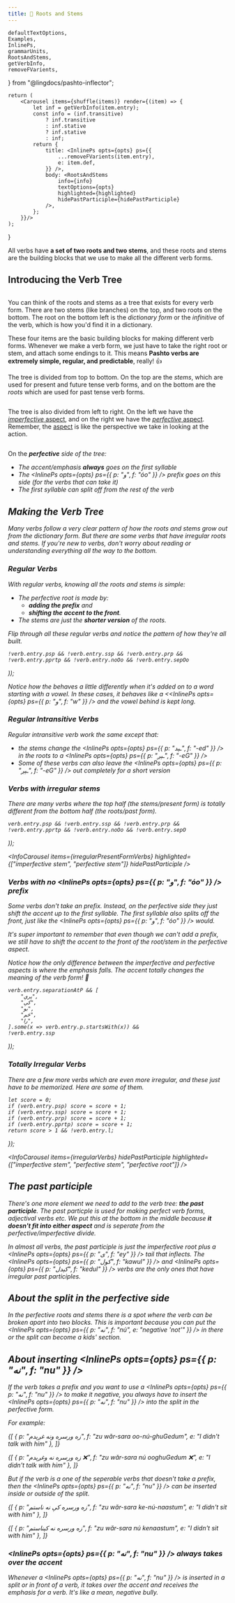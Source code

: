 ```yaml
---
title: 🌳 Roots and Stems
---
```


<!-- 

Copyright (c) 2021 lingdocs.com 

The content of the chapters/book is licensed by a
Attribution-ShareAlike 4.0 International License (CC BY-SA 4.0)
https://creativecommons.org/licenses/by-sa/4.0/
https://creativecommons.org/licenses/by-sa/4.0/legalcode
    
-->


    defaultTextOptions,
    Examples,
    InlinePs,
    grammarUnits,
    RootsAndStems,
    getVerbInfo,
    removeFVarients,
} from "@lingdocs/pashto-inflector";



    return (
        <Carousel items={shuffle(items)} render={(item) => {
            let inf = getVerbInfo(item.entry);
            const info = (inf.transitive)
                ? inf.transitive
                : inf.stative
                ? inf.stative
                : inf;
            return {
                title: <InlinePs opts={opts} ps={{
                    ...removeFVarients(item.entry),
                    e: item.def,
                }} />,
                body: <RootsAndStems
                    info={info}
                    textOptions={opts}
                    highlighted={highlighted}
                    hidePastParticiple={hidePastParticiple}
                />,
            };
        }}/>
    );
} 

All verbs have **a set of two roots and two stems**, and these roots and stems are the building blocks that we use to make all the different verb forms.

## Introducing the Verb Tree

<div style={{ maxWidth: "350px", margin: "0 auto" }}>
    <img src={verbTreeBase} alt="" className="img-fluid" />
</div>

You can think of the roots and stems as a tree that exists for every verb form. There are two stems (like branches) on the top, and two roots on the bottom. The root on the bottom left is the *dictionary form* or the *infinitive* of the verb, which is how you'd find it in a dictionary.

These four items are the basic building blocks for making different verb forms. Whenever we make a verb form, we just have to take the right root or stem, and attach some endings to it. This means **Pashto verbs are extremely simple, regular, and predictable**, really! 👍

The tree is divided from top to bottom. On the top are the *stems*, which are used for present and future tense verb forms, and on the bottom are the *roots* which are used for past tense verb forms.

<div className="mb-4" style={{ maxWidth: "500px", margin: "0 auto" }}>
    <img src={verbTreePastPresent} alt="" className="img-fluid" />
</div>

The tree is also divided from left to right. On the left we have the [*imperfective* aspect](/verbs/verb-aspect/#i-classnamefas-fa-video--imperfective-aspect), and on the right we have the [*perfective* aspect](/verbs/verb-aspect/#i-classnamefas-fa-camera--perfective-aspect). Remember, the [aspect](/verbs/verb-aspect/) is like the perspective we take in looking at the action. 

<div className="mb-4" style={{ maxWidth: "400px", margin: "0 auto" }}>
    <img src={verbTreeImperfectivePerfective} alt="" className="img-fluid" />
</div>

On the <i className="fas fa-camera" /> **perfective** side of the tree:

 - The accent/emphasis **always** goes on the first syllable
 - The <InlinePs opts={opts} ps={{ p: "و", f: "óo" }} /> prefix goes on this side (for the verbs that can take it)
 - The first syllable can split off from the rest of the verb

## Making the Verb Tree

Many verbs follow a very clear pattern of how the roots and stems grow out from the dictionary form. But there are some verbs that have irregular roots and stems. If you're new to verbs, don't worry about reading or understanding everything all the way to the bottom.
### Regular Verbs

With regular verbs, knowing all the roots and stems is simple:

- The perfective root is made by:
    - **adding the <InlinePs opts={opts} ps={grammarUnits.ooPrefix} /> prefix** and
    - **shifting the accent to the front**.
- The stems are just the **shorter version** of the roots.

Flip through all these regular verbs and notice the pattern of how they're all built.

    !verb.entry.psp && !verb.entry.ssp && !verb.entry.prp && !verb.entry.pprtp && !verb.entry.noOo && !verb.entry.sepOo
));


<InfoCarousel items={regularTrans} hidePastParticiple />

Notice how the <InlinePs opts={opts} ps={grammarUnits.ooPrefix} /> behaves a little differently when it's added on to a word starting with a vowel. In these cases, it behaves like a <<InlinePs opts={opts} ps={{ p: "و", f: "w" }} /> and the vowel behind is kept long.

### Regular Intransitive Verbs

Regular intransitive verb work the same except that:

- the stems change the <InlinePs opts={opts} ps={{ p: "ـېد", f: "-ed" }} /> in the roots to a <InlinePs opts={opts} ps={{ p: "ـېږ", f: "-eG" }} />
- Some of these verbs can also leave the <InlinePs opts={opts} ps={{ p: "ـېږ", f: "-eG" }} /> out completely for a short version


<InfoCarousel items={regularIntrans} hidePastParticiple />

### Verbs with irregular stems

There are many verbs where the top half (the stems/present form) is totally different from the bottom half (the roots/past form).

    verb.entry.psp && !verb.entry.ssp && !verb.entry.prp && !verb.entry.pprtp && !verb.entry.noOo && !verb.entry.sepO
));

<InfoCarousel items={irregularPresentFormVerbs} highlighted={["imperfective stem", "perfective stem"]} hidePastParticiple />

### Verbs with no <InlinePs opts={opts} ps={{ p: "و", f: "óo" }} /> prefix

Some verbs don't take an <InlinePs opts={opts} ps={grammarUnits.ooPrefix} /> prefix. Instead, on the perfective side they just shift the accent up to the first syllable. The first syllable also splits off the front, just like the <InlinePs opts={opts} ps={{ p: "و", f: "óo" }} /> would.

It's super important to remember that even though we can't add a <InlinePs opts={opts} ps={grammarUnits.ooPrefix} /> prefix, we still have to shift the accent to the front of the root/stem in the perfective aspect.

Notice how the only difference between the imperfective and perfective aspects is where the emphasis falls. The accent totally changes the meaning of the verb form! 🤯

    verb.entry.separationAtP && [
        "پرې",
        "کې",
        "بو",
        "څم",
        "را",
    ].some(x => verb.entry.p.startsWith(x)) &&
    !verb.entry.ssp
));

<InfoCarousel items={separableVerbs} hidePastParticiple />

### Totally Irregular Verbs

There are a few more verbs which are even more irregular, and these just have to be memorized. Here are some of them.

    let score = 0;
    if (verb.entry.psp) score = score + 1;
    if (verb.entry.ssp) score = score + 1;
    if (verb.entry.prp) score = score + 1;
    if (verb.entry.pprtp) score = score + 1;
    return score > 1 && !verb.entry.l;
});

<InfoCarousel items={irregularVerbs} hidePastParticiple highlighted={["imperfective stem", "perfective stem", "perfective root"]} />

## The past participle

There's one more element we need to add to the verb tree: **the past participle**. The past particple is used for making perfect verb forms, adjectival verbs etc. We put this at the bottom in the middle because **it doesn't fit into either aspect** and is seperate from the perfective/imperfective divide.

In almost all verbs, the past participle is just the imperfective root plus a <InlinePs opts={opts} ps={{ p: "ی", f: "ey" }} /> tail that inflects. The <InlinePs opts={opts} ps={{ p: "کول", f: "kawul" }} /> and <InlinePs opts={opts} ps={{ p: "کېدل", f: "kedul" }} /> verbs are the only ones that have irregular past participles.

<InfoCarousel items={verbs} />

## About the split in the perfective side
In the perfective roots and stems there is a spot where the verb can be broken apart into two blocks. This is important because you can put the <InlinePs opts={opts} ps={{ p: "نه", f: "nú", e: "negative 'not'" }} /> in there or the split can become a <Link to="/phrase-structure/kids-section/">kids' section</Link>.

## About inserting <InlinePs opts={opts} ps={{ p: "نه", f: "nu" }} /> 

If the verb takes a <InlinePs opts={opts} ps={grammarUnits.ooPrefix} /> prefix and you want to use a <InlinePs opts={opts} ps={{ p: "نه", f: "nu" }} /> to make it negative, you always have to insert the <InlinePs opts={opts} ps={{ p: "نه", f: "nu" }} /> into the split in the perfective form.

For example:

<Examples opts={opts}>{[
    { p: "زه ورسره ونه غږېدم", f: "zu wăr-sara oo-nú-ghuGedum", e: "I didn't talk with him" },
]}</Examples>

<Examples opts={opts}>{[
    { p: "زه ورسره نه وغږېدم ❌", f: "zu wăr-sara nú ooghuGedum ❌", e: "I didn't talk with him" },
]}</Examples>

But if the verb is a one of the <Link to="/verbs/roots-and-stems/#seperable-verbs">seperable verbs</Link> that doesn't take a <InlinePs opts={opts} ps={grammarUnits.ooPrefix} /> prefix, then the <InlinePs opts={opts} ps={{ p: "نه", f: "nu" }} /> can be inserted *inside or outside of the split*.

<Examples opts={opts}>{[
    { p: "زه ورسره کې نه ناستم", f: "zu wăr-sara ke-nú-naastum", e: "I didn't sit with him" },
]}</Examples>

<Examples opts={opts}>{[
    { p: "زه ورسره نه کېناستم", f: "zu wăr-sara nú kenaastum", e: "I didn't sit with him" },
]}</Examples>

### <InlinePs opts={opts} ps={{ p: "نه", f: "nu" }} /> always takes over the accent

Whenever a <InlinePs opts={opts} ps={{ p: "نه", f: "nu" }} /> is inserted in a split or in front of a verb, it takes over the accent and receives the emphasis for a verb. It's like a mean, negative bully.
